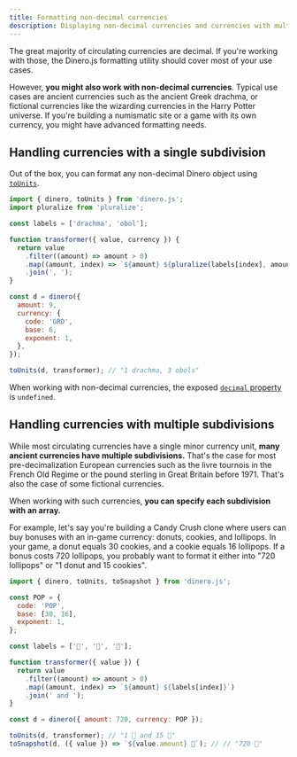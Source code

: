 ```yaml
---
title: Formatting non-decimal currencies
description: Displaying non-decimal currencies and currencies with multiple subdivisions.
---
```


The great majority of circulating currencies are decimal. If you're working with those, the Dinero.js formatting utility should cover most of your use cases.

However, **you might also work with non-decimal currencies**. Typical use cases are ancient currencies such as the ancient Greek drachma, or fictional currencies like the wizarding currencies in the Harry Potter universe. If you're building a numismatic site or a game with its own currency, you might have advanced formatting needs.

## Handling currencies with a single subdivision

Out of the box, you can format any non-decimal Dinero object using [`toUnits`](/docs/api/formatting/to-units).

```js
import { dinero, toUnits } from 'dinero.js';
import pluralize from 'pluralize';

const labels = ['drachma', 'obol'];

function transformer({ value, currency }) {
  return value
    .filter((amount) => amount > 0)
    .map((amount, index) => `${amount} ${pluralize(labels[index], amount)}`)
    .join(', ');
}

const d = dinero({
  amount: 9,
  currency: {
    code: 'GRD',
    base: 6,
    exponent: 1,
  },
});

toUnits(d, transformer); // "1 drachma, 3 obols"
```

<Alert type="info">

When working with non-decimal currencies, the exposed [`decimal` property](/docs/api/formatting/to-format#parameters) is `undefined`.

</Alert>

## Handling currencies with multiple subdivisions

While most circulating currencies have a single minor currency unit, **many ancient currencies have multiple subdivisions.** That's the case for most pre-decimalization European currencies such as the livre tournois in the French Old Regime or the pound sterling in Great Britain before 1971. That's also the case of some fictional currencies.

When working with such currencies, **you can specify each subdivision with an array.**

For example, let's say you're building a Candy Crush clone where users can buy bonuses with an in-game currency: donuts, cookies, and lollipops. In your game, a donut equals 30 cookies, and a cookie equals 16 lollipops. If a bonus costs 720 lollipops, you probably want to format it either into "720 lollipops" or "1 donut and 15 cookies".

```js
import { dinero, toUnits, toSnapshot } from 'dinero.js';

const POP = {
  code: 'POP',
  base: [30, 16],
  exponent: 1,
};

const labels = ['🍩', '🍪', '🍭'];

function transformer({ value }) {
  return value
    .filter((amount) => amount > 0)
    .map((amount, index) => `${amount} ${labels[index]}`)
    .join(' and ');
}

const d = dinero({ amount: 720, currency: POP });

toUnits(d, transformer); // "1 🍩 and 15 🍪"
toSnapshot(d, ({ value }) => `${value.amount} 🍭`); // // "720 🍭"
```
